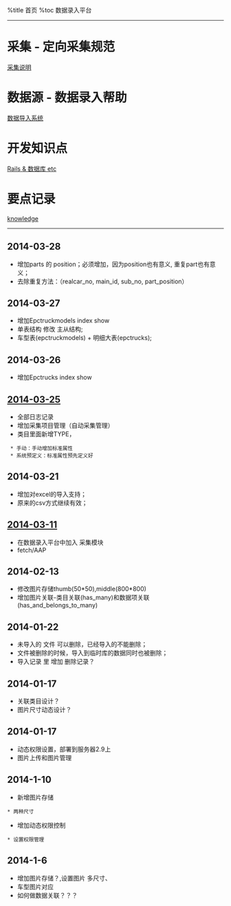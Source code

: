 %title 首页
%toc 数据录入平台 

<hr>
= 采集 - 定向采集规范 =
[[CaiJi|采集说明]] 

= 数据源 - 数据录入帮助 =
[[Jiapei|数据导入系统]]

= 开发知识点 =
[[rubyonrails|Rails & 数据库 etc]]

= 要点记录 =
[[knowledge]]
<hr>

== 2014-03-28 ==
* 增加parts 的 position；必须增加，因为position也有意义, 重复part也有意义；
* 去除重复方法：（realcar_no, main_id, sub_no, part_position）

== 2014-03-27 == 
* 增加Epctruckmodels index show
* 单表结构 修改 主从结构;
* 车型表(epctruckmodels) + 明细大表(epctrucks);


== 2014-03-26 == 
* 增加Epctrucks index show


==[[2014-03-25]]==
* 全部日志记录
* 增加采集项目管理（自动采集管理）
* 类目里面新增TYPE，
  * 手动：手动增加标准属性
  * 系统预定义：标准属性预先定义好 

==2014-03-21==
* 增加对excel的导入支持；
* 原来的csv方式继续有效；

==[[2014-03-11]]==
* 在数据录入平台中加入 采集模块
* fetch/AAP

==2014-02-13==
* 修改图片存储thumb(50*50),middle(800*800)
* 增加图片关联-类目关联(has_many)和数据项关联(has_and_belongs_to_many)

==2014-01-22==
* 未导入的 文件 可以删除，已经导入的不能删除；
* 文件被删除的时候，导入到临时库的数据同时也被删除；
* 导入记录 里 增加 删除记录？

==2014-01-17==
* 关联类目设计？
* 图片尺寸动态设计？


==2014-01-17==
* 动态权限设置，部署到服务器2.9上
* 图片上传和图片管理

==2014-1-10==
* 新增图片存储
 * 两种尺寸
* 增加动态权限控制
 * 设置权限管理

==2014-1-6==
* 增加图片存储？,设置图片 多尺寸、
* 车型图片对应
* 如何做数据关联？？？
